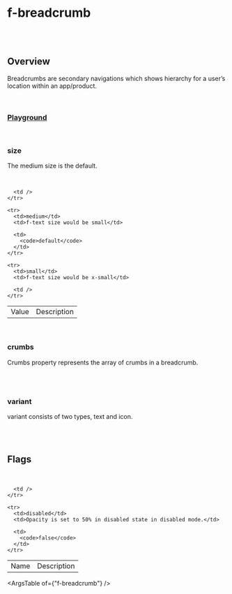 
<Meta of={FBreadcrumbStories} />

# f-breadcrumb

<br />

<br />

## Overview

<f-divider />

Breadcrumbs are secondary navigations which shows hierarchy for a user’s location within an app/product.

<br />

### [Playground](/story/components-f-breadcrumb--playground)

<Canvas>
	<Story of={FBreadcrumbStories.Playground} />
</Canvas>

<br />

### size

<f-divider />

The medium size is the default.

<br />

<Canvas>
	<Story of={FBreadcrumbStories.Size} />
</Canvas>

<table className="custom-table">
  <tbody>
    <tr>
      <td>Value</td>
      <td>Description</td>

      <td />
    </tr>

    <tr>
      <td>medium</td>
      <td>f-text size would be small</td>

      <td>
        <code>default</code>
      </td>
    </tr>

    <tr>
      <td>small</td>
      <td>f-text size would be x-small</td>

      <td />
    </tr>

  </tbody>
</table>

<br />

### crumbs

<f-divider />

Crumbs property represents the array of crumbs in a breadcrumb.

<br />

<Canvas>
	<Story of={FBreadcrumbStories.Crumbs} />
</Canvas>

<br />


### variant

<f-divider />

variant consists of two types, text and icon.

<br />

<Canvas>
	<Story of={FBreadcrumbStories.Variant} />
</Canvas>

<br />

## Flags

<f-divider />

<br />

<Canvas>
	<Story of={FBreadcrumbStories.Flags} />
</Canvas>

<table className="custom-table">
  <tbody>
    <tr>
      <td>Name</td>
      <td>Description</td>

      <td />
    </tr>

    <tr>
      <td>disabled</td>
      <td>Opacity is set to 50% in disabled state in disabled mode.</td>

      <td>
        <code>false</code>
      </td>
    </tr>

  </tbody>
</table>

<ArgsTable of={"f-breadcrumb"} />
